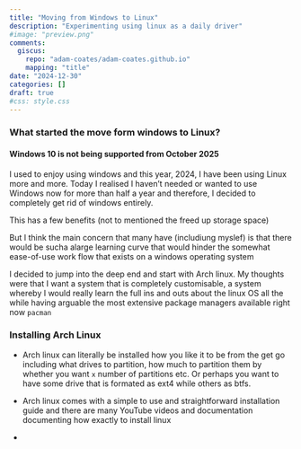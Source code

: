 ```yaml
---
title: "Moving from Windows to Linux"
description: "Experimenting using linux as a daily driver"
#image: "preview.png"
comments:
  giscus:
    repo: "adam-coates/adam-coates.github.io"
    mapping: "title"
date: "2024-12-30"
categories: []
draft: true 
#css: style.css
---
```


### What started the move form windows to Linux?
#### Windows 10 is not being supported from October 2025

I used to enjoy using windows and this year, 2024, I have been using Linux more and more. Today I realised I haven't needed or wanted to use Windows now for more than half a year and therefore, I decided to completely get rid of windows entirely. 

This has a few benefits (not to mentioned the freed up storage space) 

But I think the main concern that many have (includiung myslef) is that there would be sucha alarge learning curve that would hinder the somewhat ease-of-use work flow that exists on a windows operating system 

I decided to jump into the deep end and start with Arch linux. My thoughts were that I want a system that is completely customisable, a system whereby I would really learn the full ins and outs about the linux OS all the while having arguable the most extensive package managers available right now `pacman`

### Installing Arch Linux

- Arch linux can literally be installed how you like it to be from the get go including what drives to partition, how much to partition them by whether you want `x` number of partitions etc. Or perhaps you want to have some drive that is formated as ext4 while others as btfs. 

- Arch linux comes with a simple to use and straightforward installation guide and there are many YouTube videos and documentation documenting how exactly to install linux

- 
